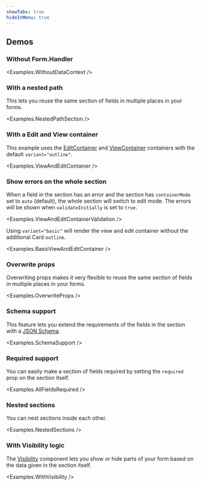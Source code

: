 ```yaml
---
showTabs: true
hideInMenu: true
---
```



## Demos

### Without Form.Handler

<Examples.WithoutDataContext />

### With a nested path

This lets you reuse the same section of fields in multiple places in your forms.

<Examples.NestedPathSection />

### With a Edit and View container

This example uses the [EditContainer](/uilib/extensions/forms/Form/Section/EditContainer/) and [ViewContainer](/uilib/extensions/forms/Form/Section/ViewContainer/) containers with the default `variant="outline"`.

<Examples.ViewAndEditContainer />

### Show errors on the whole section

When a field in the section has an error and the section has `containerMode` set to `auto` (default), the whole section will switch to edit mode. The errors will be shown when `validateInitially` is set to `true`.

<Examples.ViewAndEditContainerValidation />

Using `variant="basic"` will render the view and edit container without the additional Card `outline`.

<Examples.BasicViewAndEditContainer />

### Overwrite props

Overwriting props makes it very flexible to reuse the same section of fields in multiple places in your forms.

<Examples.OverwriteProps />

### Schema support

This feature lets you extend the requirements of the fields in the section with a [JSON Schema](/uilib/extensions/forms/all-features/#schema-validation).

<Examples.SchemaSupport />

### Required support

You can easily make a section of fields required by setting the `required` prop on the section itself.

<Examples.AllFieldsRequired />

### Nested sections

You can nest sections inside each other.

<Examples.NestedSections />

### With Visibility logic

The [Visibility](/uilib/extensions/forms/Form/Visibility/) component lets you show or hide parts of your form based on the data given in the section itself.

<Examples.WithVisibility />

